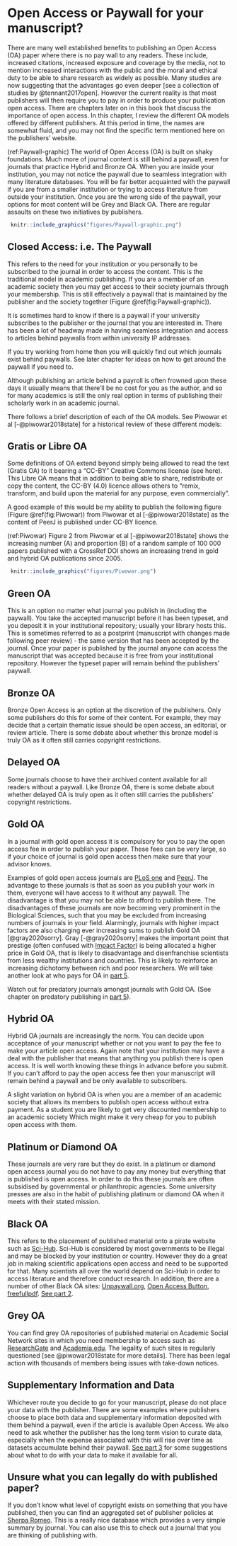# Open Access or Paywall for your manuscript? {#openaccess1}

There are many well established benefits to publishing an Open Access (OA) paper where there is no pay wall to any readers. These include, increased citations, increased exposure and coverage by the media, not to mention increased interactions with the public and the moral and ethical duty to be able to share research as widely as possible. Many studies are now suggesting that the advantages go even deeper [see a collection of studies by @tennant2017open]. However the current reality is that most publishers will then require you to pay in order to produce your publication open access. There are chapters later on in this book that discuss the importance of open access. In this chapter, I review the different OA models offered by different publishers. At this period in time, the names are somewhat fluid, and you may not find the specific term mentioned here on the publishers’ website. 


(ref:Paywall-graphic) The world of Open Access (OA) is built on shaky foundations. Much more of journal content is still behind a paywall, even for journals that practice Hybrid and Bronze OA. When you are inside your institution, you may not notice the paywall due to seamless integration with many literature databases. You will be far better acquainted with the paywall if you are from a smaller institution or trying to access literature from outside your institution. Once you are the wrong side of the paywall, your options for most content will be Grey and Black OA. There are regular assaults on these two initiatives by publishers. 

```{r Paywall-graphic, echo=FALSE, out.width = '95%', fig.cap="(ref:Paywall-graphic)"}
 knitr::include_graphics("figures/Paywall-graphic.png")
```


## Closed Access: i.e. The Paywall
This refers to the need for your institution or you personally to be subscribed to the journal in order to access the content. This is the traditional model in academic publishing. If you are a member of an academic society then you may get access to their society journals through your membership. This is still effectively a paywall that is maintained by the publisher and the society together (Figure \@ref(fig:Paywall-graphic)). 

It is sometimes hard to know if there is a paywall if your university subscribes to the publisher or the journal that you are interested in. There has been a lot of headway made in having seamless integration and access to articles behind paywalls from within university IP addresses.

If you try working from home then you will quickly find out which journals exist behind paywalls. See later chapter for ideas on how to get around the paywall if you need to.

Although publishing an article behind a payroll is often frowned upon these days it usually means that there'll be no cost for you as the author, and so for many academics is still the only real option in terms of publishing their scholarly work in an academic journal. 

There follows a brief description of each of the OA models. See Piwowar et al [-@piwowar2018state] for a historical review of these different models:

## Gratis or Libre OA
Some definitions of OA extend beyond simply being allowed to read the text (Gratis OA) to it bearing a “CC-BY” Creative Commons license (see here). This Libre OA means that in addition to being able to share, redistribute or copy the content, the CC-BY (4.0) licence allows others to “remix, transform, and build upon the material for any purpose, even commercially”.

A good example of this would be my ability to publish the following figure (Figure \@ref(fig:Piwowar)) from Piwowar et al [-@piwowar2018state] as the content of PeerJ is published under CC-BY licence.

(ref:Piwowar) Figure 2 from Piwowar et al [-@piwowar2018state] shows the increasing number (A) and proportion (B) of a random sample of 100 000 papers published with a CrossRef DOI shows an increasing trend in gold and hybrid OA publications since 2005.

```{r Piwowar, echo=FALSE,  out.width = '95%', fig.cap="(ref:Piwowar)"}
 knitr::include_graphics("figures/Piwowar.png")
```


## Green OA
This is an option no matter what journal you publish in (including the paywall). You take the accepted manuscript before it has been typeset, and you deposit it in your institutional repository; usually your library hosts this. This is sometimes referred to as a postprint (manuscript with changes made following peer review) - the same version that has been accepted by the journal. Once your paper is published by the journal anyone can access the manuscript that was accepted because it is free from your institutional repository. However the typeset paper will remain behind the publishers’ paywall.

## Bronze OA
Bronze Open Access is an option at the discretion of the publishers. Only some publishers do this for some of their content. For example, they may decide that a certain thematic issue should be open access, an editorial, or review article. There is some debate about whether this bronze model is truly OA as it often still carries copyright restrictions. 

## Delayed OA
Some journals choose to have their archived content available for all readers without a paywall. Like Bronze OA, there is some debate about whether delayed OA is truly open as it often still carries the publishers’ copyright restrictions. 

## Gold OA
In a journal with gold open access it is compulsory for you to pay the open access fee in order to publish your paper. These fees can be very large, so if your choice of journal is gold open access then make sure that your advisor knows. 

Examples of gold open access journals are [PLoS one](https://journals.plos.org/plosone/) and [PeerJ](www.peerj.com). The advantage to these journals is that as soon as you publish your work in them, everyone will have access to it without any paywall. The disadvantage is that you may not be able to afford to publish there. The disadvantages of these journals are now becoming very prominent in the Biological Sciences, such that you may be excluded from increasing numbers of journals in your field. Alarmingly, journals with higher impact factors are also charging ever increasing sums to publish Gold OA [@gray2020sorry]. Gray [-@gray2020sorry] makes the important point that prestige (often confused with [Impact Factor](impactfactor.html)) is being allocated a higher price in Gold OA, that is likely to disadvantage and disenfranchise scientists from less wealthy institutions and countries. This is likely to reinforce an increasing dichotomy between rich and poor researchers. We will take another look at who pays for OA in [part 5](openaccess.html).

Watch out for predatory journals amongst journals with Gold OA. (See chapter on predatory publishing in [part 5](predatory.html)).

## Hybrid OA
Hybrid OA journals are increasingly the norm. You can decide upon acceptance of your manuscript whether or not you want to pay the fee to make your article open access. Again note that your institution may have a deal with the publisher that means that anything you publish there is open access. It is well worth knowing these things in advance before you submit. If you can't afford to pay the open access fee then your manuscript will remain behind a paywall and be only available to subscribers.

A slight variation on hybrid OA is when you are a member of an academic society that allows its members to publish open access without extra payment. As a student you are likely to get very discounted membership to an academic society Which might make it very cheap for you to publish open access with them. 

## Platinum or Diamond OA
These journals are very rare but they do exist. In a platinum or diamond open access journal you do not have to pay any money but everything that is published is open access. In order to do this these journals are often subsidised by governmental or philanthropic agencies. Some university presses are also in the habit of publishing platinum or diamond OA when it meets with their stated mission. 

## Black OA
This refers to the placement of published material onto a pirate website such as [Sci-Hub](https://sci-hub.se/). Sci-Hub is considered by most governments to be illegal and may be blocked by your institution or country. However they do a great job in making scientific applications open access and need to be supported for that. Many scientists all over the world depend on Sci-Hub in order to access literature and therefore conduct research. In addition, there are a number of other Black OA sites: [Unpaywall.org](https://unpaywall.org/), [Open Access Button](https://openaccessbutton.org/), [freefullpdf](http://www.freefullpdf.com/). [See part 2](paywall.html). 

## Grey OA
You can find grey OA repositories of published material on Academic Social Network sites in which you need membership to access such as [ResearchGate](https://www.researchgate.net/) and [Academia.edu](https://www.academia.edu/). The legality of such sites is regularly questioned [see @piwowar2018state for more details]. There has been legal action with thousands of members being issues with take-down notices. 

## Supplementary Information and Data
Whichever route you decide to go for your manuscript, please do not place your data with the publisher. There are some examples where publishers choose to place both data and supplementary information deposited with them behind a paywall, even if the article is available Open Access. We also need to ask whether the publisher has the long term vision to curate data, especially when the expense associated with this will rise over time as datasets accumulate behind their paywall. [See part 3](transparency.html) for some suggestions about what to do with your data to make it available for all. 

## Unsure what you can legally do with published paper?
If you don’t know what level of copyright exists on something that you have published, then you can find an aggregated set of publisher policies at [Sherpa Romeo](https://v2.sherpa.ac.uk/romeo/). This is a really nice database which provides a very simple summary by journal. You can also use this to check out a journal that you are thinking of publishing with.

